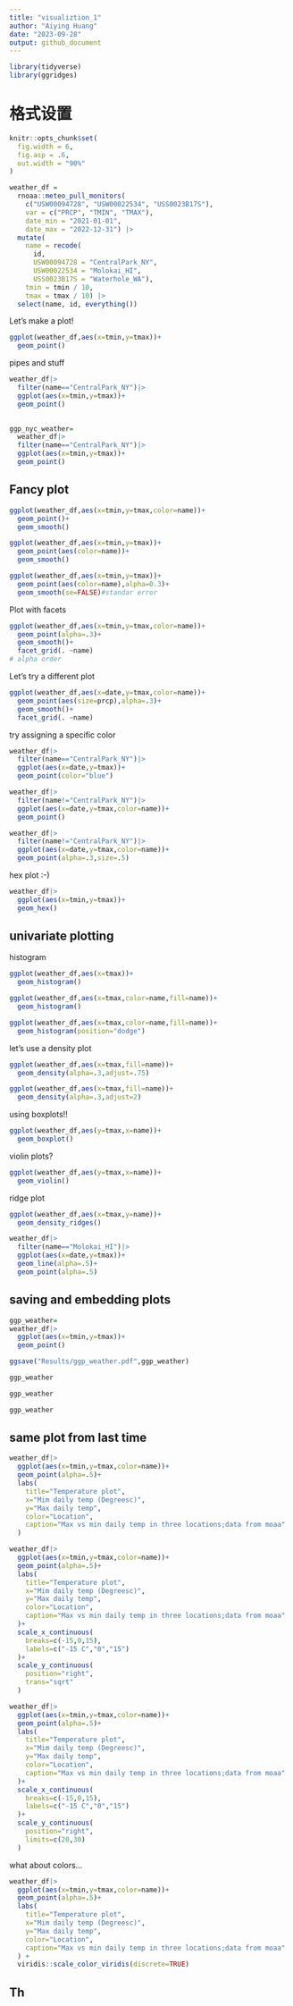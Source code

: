 ```yaml
---
title: "visualiztion_1"
author: "Aiying Huang"
date: "2023-09-28"
output: github_document
---
```


```r
library(tidyverse)
library(ggridges)
```

# 格式设置
```r
knitr::opts_chunk$set(
  fig.width = 6,
  fig.asp = .6,
  out.width = "90%"
)
```


```r
weather_df = 
  rnoaa::meteo_pull_monitors(
    c("USW00094728", "USW00022534", "USS0023B17S"),
    var = c("PRCP", "TMIN", "TMAX"), 
    date_min = "2021-01-01",
    date_max = "2022-12-31") |>
  mutate(
    name = recode(
      id, 
      USW00094728 = "CentralPark_NY", 
      USW00022534 = "Molokai_HI",
      USS0023B17S = "Waterhole_WA"),
    tmin = tmin / 10,
    tmax = tmax / 10) |>
  select(name, id, everything())
```

Let's make a plot!

```r
ggplot(weather_df,aes(x=tmin,y=tmax))+
  geom_point()
```

pipes and stuff

```r
weather_df|>
  filter(name=="CentralPark_NY")|>
  ggplot(aes(x=tmin,y=tmax))+
  geom_point()
  
```

```r
ggp_nyc_weather=
  weather_df|>
  filter(name=="CentralPark_NY")|>
  ggplot(aes(x=tmin,y=tmax))+
  geom_point()
```

## Fancy plot

```r
ggplot(weather_df,aes(x=tmin,y=tmax,color=name))+
  geom_point()+
  geom_smooth()
```

```r
ggplot(weather_df,aes(x=tmin,y=tmax))+
  geom_point(aes(color=name))+
  geom_smooth()
```

```r
ggplot(weather_df,aes(x=tmin,y=tmax))+
  geom_point(aes(color=name),alpha=0.3)+
  geom_smooth(se=FALSE)#standar error
```

Plot with facets

```r
ggplot(weather_df,aes(x=tmin,y=tmax,color=name))+
  geom_point(alpha=.3)+
  geom_smooth()+
  facet_grid(. ~name)
# alpha order
```

Let's try a different plot

```r
ggplot(weather_df,aes(x=date,y=tmax,color=name))+
  geom_point(aes(size=prcp),alpha=.3)+
  geom_smooth()+
  facet_grid(. ~name)
```

try assigning a specific color

```r
weather_df|>
  filter(name=="CentralPark_NY")|>
  ggplot(aes(x=date,y=tmax))+
  geom_point(color="blue")
```

```r
weather_df|>
  filter(name!="CentralPark_NY")|>
  ggplot(aes(x=date,y=tmax,color=name))+
  geom_point()
```

```r
weather_df|>
  filter(name!="CentralPark_NY")|>
  ggplot(aes(x=date,y=tmax,color=name))+
  geom_point(alpha=.3,size=.5)
```

hex plot :-)

```r
weather_df|>
  ggplot(aes(x=tmin,y=tmax))+
  geom_hex()
```
## univariate plotting

histogram

```r
ggplot(weather_df,aes(x=tmax))+
  geom_histogram()
```
```r
ggplot(weather_df,aes(x=tmax,color=name,fill=name))+
  geom_histogram()
```


```r
ggplot(weather_df,aes(x=tmax,color=name,fill=name))+
  geom_histogram(position="dodge")
```

let's use a density plot

```r
ggplot(weather_df,aes(x=tmax,fill=name))+
  geom_density(alpha=.3,adjust=.75)
```
```r
ggplot(weather_df,aes(x=tmax,fill=name))+
  geom_density(alpha=.3,adjust=2)
```

using boxplots!!

```r
ggplot(weather_df,aes(y=tmax,x=name))+
  geom_boxplot()
```

violin plots?

```r
ggplot(weather_df,aes(y=tmax,x=name))+
  geom_violin()
```

ridge plot

```r
ggplot(weather_df,aes(x=tmax,y=name))+
  geom_density_ridges()
```


```r
weather_df|>
  filter(name=="Molokai_HI")|>
  ggplot(aes(x=date,y=tmax))+
  geom_line(alpha=.5)+
  geom_point(alpha=.5)
```

## saving and embedding plots

```r
ggp_weather=
weather_df|>
  ggplot(aes(x=tmin,y=tmax))+
  geom_point()

ggsave("Results/ggp_weather.pdf",ggp_weather)
```

```r
ggp_weather
```


```r
ggp_weather
```

```r
ggp_weather
```

## same plot from last time

```r
weather_df|>
  ggplot(aes(x=tmin,y=tmax,color=name))+
  geom_point(alpha=.5)+
  labs(
    title="Temperature plot",
    x="Mim daily temp (Degreesc)",
    y="Max daily temp",
    color="Location",
    caption="Max vs min daily temp in three locations;data from moaa"
  )
```
```r
weather_df|>
  ggplot(aes(x=tmin,y=tmax,color=name))+
  geom_point(alpha=.5)+
  labs(
    title="Temperature plot",
    x="Mim daily temp (Degreesc)",
    y="Max daily temp",
    color="Location",
    caption="Max vs min daily temp in three locations;data from moaa"
  )+
  scale_x_continuous(
    breaks=c(-15,0,15),
    labels=c("-15 C","0","15")
  )+
  scale_y_continuous(
    position="right",
    trans="sqrt"
  )
```

```r
weather_df|>
  ggplot(aes(x=tmin,y=tmax,color=name))+
  geom_point(alpha=.5)+
  labs(
    title="Temperature plot",
    x="Mim daily temp (Degreesc)",
    y="Max daily temp",
    color="Location",
    caption="Max vs min daily temp in three locations;data from moaa"
  )+
  scale_x_continuous(
    breaks=c(-15,0,15),
    labels=c("-15 C","0","15")
  )+
  scale_y_continuous(
    position="right",
    limits=c(20,30)
  )
```

what about colors...

```r
weather_df|>
  ggplot(aes(x=tmin,y=tmax,color=name))+
  geom_point(alpha=.5)+
  labs(
    title="Temperature plot",
    x="Mim daily temp (Degreesc)",
    y="Max daily temp",
    color="Location",
    caption="Max vs min daily temp in three locations;data from moaa"
  ) +
  viridis::scale_color_viridis(discrete=TRUE)
```


## Th


























